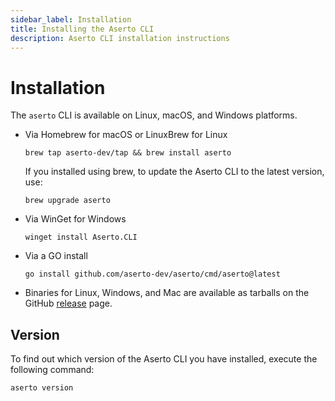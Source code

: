```yaml
---
sidebar_label: Installation
title: Installing the Aserto CLI
description: Aserto CLI installation instructions
---
```


# Installation

The `aserto` CLI is available on Linux, macOS, and Windows platforms.

- Via Homebrew for macOS or LinuxBrew for Linux

  ```shell
  brew tap aserto-dev/tap && brew install aserto
  ```

    If you installed using brew, to update the Aserto CLI to the latest version, use:

    ```shell
    brew upgrade aserto
    ```

- Via WinGet for Windows

  ```shell
  winget install Aserto.CLI
  ```

- Via a GO install

  ```shell
  go install github.com/aserto-dev/aserto/cmd/aserto@latest
  ```

- Binaries for Linux, Windows, and Mac are available as tarballs on the GitHub [release](https://github.com/aserto-dev/aserto/releases) page.

## Version

To find out which version of the Aserto CLI you have installed, execute the following command:

```shell
aserto version
```
